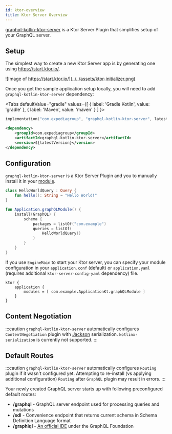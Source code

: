 ```yaml
---
id: ktor-overview
title: Ktor Server Overview
---
```



[graphql-kotlin-ktor-server](https://github.com/ExpediaGroup/graphql-kotlin/tree/master/servers/graphql-kotlin-ktor-server)
is a Ktor Server Plugin that simplifies setup of your GraphQL server.

## Setup

The simplest way to create a new Ktor Server app is by generating one using https://start.ktor.io/.

![Image of https://start.ktor.io/](../../assets/ktor-initializer.png)

Once you get the sample application setup locally, you will need to add `graphql-kotlin-ktor-server` dependency:

<Tabs
  defaultValue="gradle"
  values={[
    { label: 'Gradle Kotlin', value: 'gradle' },
    { label: 'Maven', value: 'maven' }
  ]
}>

<TabItem value="gradle">

```kotlin
implementation("com.expediagroup", "graphql-kotlin-ktor-server", latestVersion)
```

</TabItem>
<TabItem value="maven">

```xml
<dependency>
    <groupId>com.expediagroup</groupId>
    <artifactId>graphql-kotlin-ktor-server</artifactId>
    <version>${latestVersion}</version>
</dependency>
```

</TabItem>
</Tabs>

## Configuration

`graphql-kotlin-ktor-server` is a Ktor Server Plugin and you to manually install it in your [module](https://ktor.io/docs/modules.html).

```kotlin
class HelloWorldQuery : Query {
    fun hello(): String = "Hello World!"
}

fun Application.graphQLModule() {
    install(GraphQL) {
        schema {
            packages = listOf("com.example")
            queries = listOf(
                HelloWorldQuery()
            )
        }
    }
}
```

If you use `EngineMain` to start your Ktor server, you can specify your module configuration in your `application.conf` (default)
or `application.yaml` (requires additional `ktor-server-config-yaml` dependency) file.

```
ktor {
    application {
        modules = [ com.example.ApplicationKt.graphQLModule ]
    }
}
```

## Content Negotiation

:::caution
`graphql-kotlin-ktor-server` automatically configures `ContentNegotiation` plugin with [Jackson](https://github.com/FasterXML/jackson)
serialization. `kotlinx-serialization` is currently not supported.
:::

## Default Routes

:::caution
`graphql-kotlin-ktor-server` automatically configures `Routing` plugin if it wasn't configured yet. Attempting to re-install
(vs applying additional configuration) `Routing` after `GraphQL` plugin may result in errors.
:::

Your newly created GraphQL server starts up with following preconfigured default routes:

-   **/graphql** - GraphQL server endpoint used for processing queries and mutations
-   **/sdl** - Convenience endpoint that returns current schema in Schema Definition Language format
-   **/graphiql** - [An official IDE](https://github.com/graphql/graphiql) under the GraphQL Foundation
